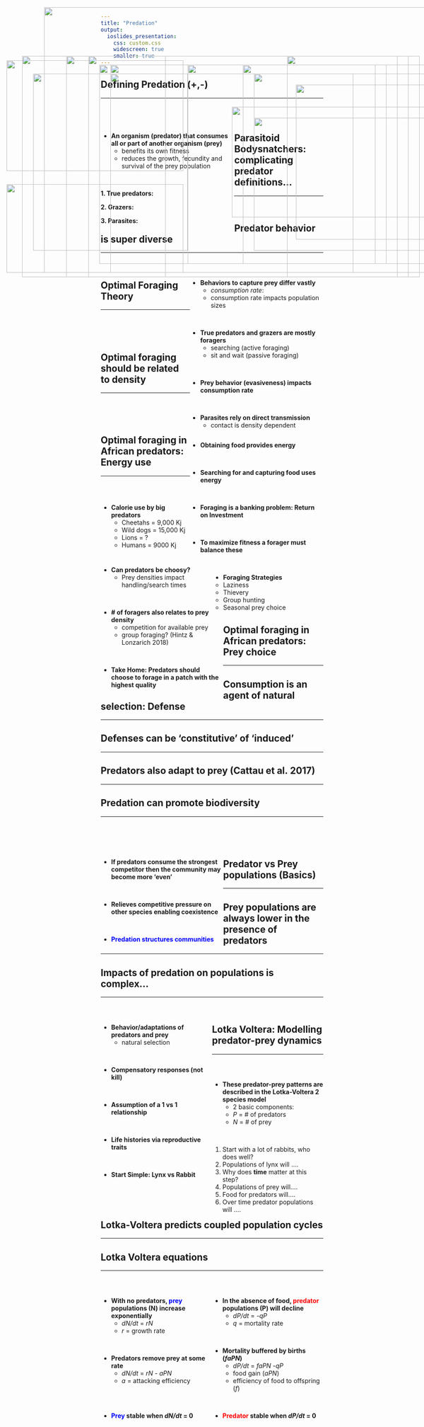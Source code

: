 ```yaml
---
title: "Predation"
output: 
  ioslides_presentation:
    css: custom.css
    widescreen: true
    smaller: true
---
```


## Defining Predation (+,-)
<hr>
<br/>
<br/>

<div style="float: left; width: 60%;">

* **An organism (predator) that consumes all or part of another organism (prey)**
    + benefits its own fitness
    + reduces the growth, fecundity and survival of the prey population

<br/>

**1. True predators: **

**2. Grazers: **

**3. Parasites: **

</div>
 
<IMG STYLE="position:absolute; TOP:225px; LEFT:670px; WIDTH:400px; HEIGHT:350px" SRC="images/polarbear_eats.jpg">

## Parasitoid Bodysnatchers: complicating predator definitions...
<hr>
<br/>

<IMG STYLE="position:absolute; TOP:170px; LEFT:15px; WIDTH:400px; HEIGHT:250px" SRC="images/parasitoid1.jpg">

<IMG STYLE="position:absolute; TOP:450px; LEFT:15px; WIDTH:400px; HEIGHT:200px" SRC="images/parasitic-wasps.jpg">

<IMG STYLE="position:absolute; TOP:180px; LEFT:425px; WIDTH:650px; HEIGHT:450px" SRC="images/parasitoid_lifecyle.jpeg">

## Predator behavior is super diverse
<hr>
<br/>

<div style="float: right; width: 60%;">

* **Behaviors to capture prey differ vastly**
    + *consumption rate*: 
    + consumption rate impacts population sizes

<br/>

* **True predators and grazers are mostly foragers**
    + searching (active foraging)
    + sit and wait (passive foraging)
    
<br/>

* **Prey behavior (evasiveness) impacts consumption rate**

<br/>

* **Parasites rely on direct transmission**
    + contact is density dependent

</div>

<IMG STYLE="position:absolute; TOP:200px; LEFT:75px; WIDTH:350px; HEIGHT:400px" SRC="images/glowworm.jpg">

## Optimal Foraging Theory
<hr>
<br/>
<br/>
<br/>

<div style="float: right; width: 60%;">


* **Obtaining food provides energy**

<br/>

* **Searching for and capturing food uses energy**

<br/>

* **Foraging is a banking problem: Return on Investment**

<br/>

* **To maximize fitness a forager must balance these**

</div>

<IMG STYLE="position:absolute; TOP:160px; LEFT:50px; WIDTH:325px; HEIGHT:500px" SRC="images/oft.jpg">

##

<IMG STYLE="position:absolute; TOP:50px; LEFT:100px; WIDTH:900px; HEIGHT:600px" SRC="images/oystercatcher.png">

## Optimal foraging should be related to density
<hr>
<br/>
<br/>
<br/>

<div style="float: left; width: 55%;">

* **Can predators be choosy?**
    + Prey densities impact handling/search times

        
<br/>

* **# of foragers also relates to prey density**
    + competition for available prey
    + group foraging? (Hintz & Lonzarich 2018)

<br/>

* **Take Home: Predators should choose to forage in a patch with the highest quality**
        
</div>

<IMG STYLE="position:absolute; TOP:160px; LEFT:650px; WIDTH:275px; HEIGHT:500px" SRC="images/coho.png">

## Optimal foraging in African predators: Energy use
<hr>
<br/>
<br/>

* **Calorie use by big predators**
    + Cheetahs = 9,000 Kj
    + Wild dogs = 15,000 Kj
    + Lions = ?
    + Humans = 9000 Kj

<br/>

* **Foraging Strategies**
    + Laziness
    + Thievery
    + Group hunting 
    + Seasonal prey choice
    
    
<IMG STYLE="position:absolute; TOP:180px; LEFT:550px; WIDTH:300px; HEIGHT:450px" SRC="images/cheetahlazy.png">

## Optimal foraging in African predators: Prey choice
<hr>

<IMG STYLE="position:absolute; TOP:180px; LEFT:225px; WIDTH:650px; HEIGHT:450px" SRC="images/africa_pred_age.png">

<!-- ## Optimal foraging in African predators: Energy use -->
<!-- <hr> -->

<!-- <IMG STYLE="position:absolute; TOP:180px; LEFT:100px; WIDTH:900px; HEIGHT:450px" SRC="images/africa_prey_age.png"> -->

## Consumption is an agent of natural selection: Defense
<hr>

<IMG STYLE="position:absolute; TOP:180px; LEFT:250px; WIDTH:600px; HEIGHT:450px" SRC="images/newt.jpg">

## Defenses can be 'constitutive' of 'induced'
<hr>

<IMG STYLE="position:absolute; TOP:160px; LEFT:150px; WIDTH:800px; HEIGHT:500px" SRC="images/plant_defense2.jpg">

## Predators also adapt to prey (Cattau et al. 2017)
<hr>

<IMG STYLE="position:absolute; TOP:160px; LEFT:200px; WIDTH:700px; HEIGHT:500px" SRC="images/kite_applesnail.jpg">

<!-- ## Is predation always bad for prey? Grazers -->
<!-- <hr> -->

<!-- <IMG STYLE="position:absolute; TOP:200px; LEFT:225px; WIDTH:750px; HEIGHT:400px" SRC="images/plants_comp.png"> -->

## Predation can promote biodiversity
<hr>
<br/>
<br/>
<br/>

<div style="float: left; width: 55%;">

* **If predators consume the strongest competitor then the community may become more 'even'**

<br/>

* **Relieves competitive pressure on other species enabling coexistence**

<br/>

* **<span style="color:blue">Predation structures communities</span>**

</div>

<IMG STYLE="position:absolute; TOP:200px; LEFT:575px; WIDTH:500px; HEIGHT:400px" SRC="images/predation_diversity.jpg">

<!-- ## Predation structures communities: Anoles lizards -->
<!-- <hr> -->

<!-- <IMG STYLE="position:absolute; TOP:180px; LEFT:225px; WIDTH:650px; HEIGHT:450px" SRC="images/anoles_predation.jpg"> -->

## Predator vs Prey populations (Basics)
<hr>

<IMG STYLE="position:absolute; TOP:200px; LEFT:250px; WIDTH:550px; HEIGHT:450px" SRC="images/carrying_capacity_predator.png">

## Prey populations are always lower in the presence of predators
<hr>

<IMG STYLE="position:absolute; TOP:160px; LEFT:200px; WIDTH:700px; HEIGHT:500px" SRC="images/parasite_host_pop.png">

## Impacts of predation on populations is complex...
<hr>
<br/>

<div style="float: left; width: 50%;">

* **Behavior/adaptations of predators and prey**
  + natural selection

<br/>

* **Compensatory responses (not kill)**

<br/>

* **Assumption of a 1 vs 1 relationship**

<br/>

* **Life histories via reproductive traits**

<br/>

* **Start Simple: Lynx vs Rabbit**

</div>   
 
<IMG STYLE="position:absolute; TOP:275px; LEFT:525px; WIDTH:500px; HEIGHT:250px" SRC="images/lotka.png">

## Lotka Voltera: Modelling predator-prey dynamics
<hr>
<br/>

<div style="float: left; width: 50%;">

* **These predator-prey patterns are described in the Lotka-Voltera 2 species model**
    + 2 basic components:
    + *P* = # of predators
    + *N* = # of prey

<br/> 

1. Start with a lot of rabbits, who does well?
2. Populations of lynx will ....
3. Why does **time** matter at this step?
4. Populations of prey will....
5. Food for predators will....
6. Over time predator populations will ....

</div>

<IMG STYLE="position:absolute; TOP:300px; LEFT:575px; WIDTH:450px; HEIGHT:225px" SRC="images/lynxrabbit.jpg">

## Lotka-Voltera predicts coupled population cycles
<hr>

<IMG STYLE="position:absolute; TOP:180px; LEFT:225px; WIDTH:650px; HEIGHT:450px" SRC="images/foxhare.jpeg">

## Lotka Voltera equations
<hr>
<br/>

<div style="float: left; width: 50%;">

* **With no predators, <span style="color:blue">prey</span> populations (N) increase exponentially**
    + *dN/dt* = *rN* 
    + *r* = growth rate

<br/>

* **Predators remove prey at some rate**
    + *dN/dt* = *rN - aPN*
    + *a* = attacking efficiency
    

<br/>
<br/>

* **<span style="color:blue">Prey</span> stable when *dN/dt* = 0**

 </div>  


<div style="float: right; width: 50%;">

* **In the absence of food, <span style="color:red">predator</span> populations (P) will decline**
    + *dP/dt* = *-qP*
    + *q* = mortality rate

<br/>

* **Mortality buffered by births (*faPN*)**
    + *dP/dt* = *faPN -qP*
    + food gain (*aPN*)
    + efficiency of food to offspring (*f*)

<br/>

* **<span style="color:red">Predator</span> stable when *dP/dt* = 0**

 </div>

<!-- ## Start each population cycle at the zero isocline -->
<!-- <hr> -->

<!-- <IMG STYLE="position:absolute; TOP:275px; LEFT:50px; WIDTH:1000px; HEIGHT:250px" SRC="images/predatorpreyisoclintes2.png"> -->

<!-- ## Leftover questions: What does the prey eat? -->
<!-- <hr> -->

<!-- <IMG STYLE="position:absolute; TOP:170px; LEFT:200px; WIDTH:650px; HEIGHT:450px" SRC="images/rabbit.png"> -->

<!-- ## Leftover questions: Are predator-prey cycles that simple? -->
<!-- <hr> -->

<!-- <IMG STYLE="position:absolute; TOP:180px; LEFT:200px; WIDTH:650px; HEIGHT:450px" SRC="images/lynx.png"> -->

<!-- ##  -->
<!-- <br/> -->
<!-- <br/> -->
<!-- <br/> -->
<!-- <br/> -->
<!-- <br/> -->
<!-- <br/> -->
<!-- <br/> -->
<!-- <br/> -->
<!-- <br/> -->
<!-- <br/> -->

<!-- * **Leftover questions: Are the cycles sustainable?** -->


<!-- <IMG STYLE="position:absolute; TOP:100px; LEFT:550px; WIDTH:450px; HEIGHT:550px" SRC="images/maintain_cycle.jpg"> -->
